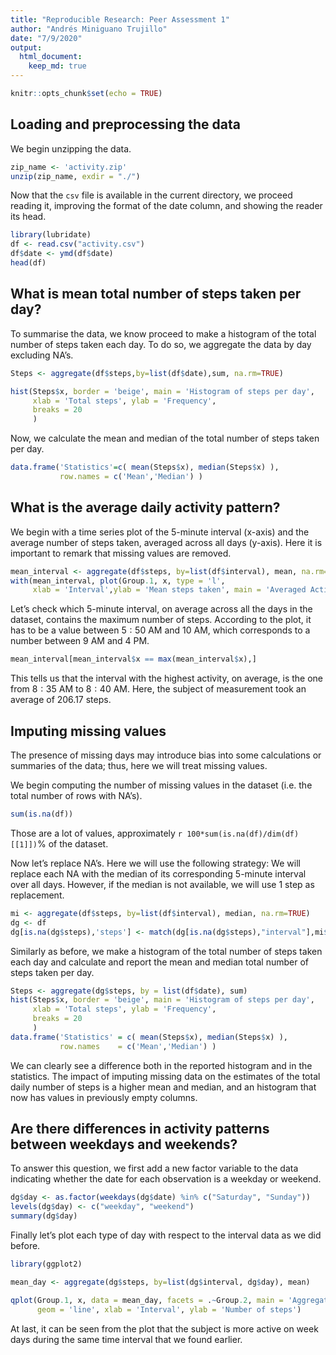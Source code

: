 ```yaml
---
title: "Reproducible Research: Peer Assessment 1"
author: "Andrés Miniguano Trujillo"
date: "7/9/2020"
output: 
  html_document:
    keep_md: true
---
```


```r
knitr::opts_chunk$set(echo = TRUE)
```

## Loading and preprocessing the data

We begin unzipping the data.
```r
zip_name <- 'activity.zip'
unzip(zip_name, exdir = "./")
```

Now that the `csv` file is available in the current directory, we proceed reading it, improving the format of the date column, and showing the reader its head.
```r
library(lubridate)
df <- read.csv("activity.csv")
df$date <- ymd(df$date)
head(df)
```

## What is mean total number of steps taken per day?

To summarise the data, we know proceed to make a histogram of the total number of steps taken each day. To do so, we aggregate the data by day excluding NA's.

```r
Steps <- aggregate(df$steps,by=list(df$date),sum, na.rm=TRUE)

hist(Steps$x, border = 'beige', main = 'Histogram of steps per day', 
     xlab = 'Total steps', ylab = 'Frequency',
     breaks = 20
     )
```

Now, we calculate the mean and median of the total number of steps taken per day.
```r
data.frame('Statistics'=c( mean(Steps$x), median(Steps$x) ), 
           row.names = c('Mean','Median') ) 
```


## What is the average daily activity pattern?

We begin with a time series plot of the 5-minute interval (x-axis) and the average number of steps taken, averaged across all days (y-axis). Here it is important to remark that missing values are removed.
```r
mean_interval <- aggregate(df$steps, by=list(df$interval), mean, na.rm=TRUE)
with(mean_interval, plot(Group.1, x, type = 'l',
     xlab = 'Interval',ylab = 'Mean steps taken', main = 'Averaged Activity Series'))
```

Let's check which 5-minute interval, on average across all the days in the dataset, contains the maximum number of steps. According to the plot, it has to be a value between $5:50$ AM and $10$ AM, which corresponds to a number between $9$ AM and $4$ PM. 

```r
mean_interval[mean_interval$x == max(mean_interval$x),]
```
This tells us that the interval with the highest activity, on average, is the one from $8:35$ AM to $8:40$ AM. Here, the subject of measurement took an average of $206.17$ steps.

## Imputing missing values

The presence of missing days may introduce bias into some calculations or summaries of the data; thus, here we will treat missing values.

We begin computing the number of missing values in the dataset (i.e. the total number of rows with NA's).
```r
sum(is.na(df))
```
Those are a lot of values, approximately `r 100*sum(is.na(df)/dim(df)[[1]])`% of the dataset. 

Now let's replace NA's. Here we will use the following strategy: We will replace each NA with the median of its corresponding 5-minute interval over all days. However, if the median is not available, we will use $1$ step as replacement.
```r
mi <- aggregate(df$steps, by=list(df$interval), median, na.rm=TRUE)
dg <- df
dg[is.na(dg$steps),'steps'] <- match(dg[is.na(dg$steps),"interval"],mi$x, nomatch = 1)
```

Similarly as before, we make a histogram of the total number of steps taken each day and calculate and report the mean and median total number of steps taken per day.
```r
Steps <- aggregate(dg$steps, by = list(df$date), sum)
hist(Steps$x, border = 'beige', main = 'Histogram of steps per day', 
     xlab = 'Total steps', ylab = 'Frequency',
     breaks = 20
     )
data.frame('Statistics' = c( mean(Steps$x), median(Steps$x) ), 
           row.names    = c('Mean','Median') ) 
```
We can clearly see a difference both in the reported histogram and in the statistics. The impact of imputing missing data on the estimates of the total daily number of steps is a higher mean and median, and an histogram that now has values in previously empty columns.

## Are there differences in activity patterns between weekdays and weekends?

To answer this question, we first add a new factor variable to the data indicating whether the date for each observation is a weekday or weekend.
```r
dg$day <- as.factor(weekdays(dg$date) %in% c("Saturday", "Sunday"))
levels(dg$day) <- c("weekday", "weekend")
summary(dg$day)
```

Finally let's plot each type of day with respect to the interval data as we did before.
```r
library(ggplot2)

mean_day <- aggregate(dg$steps, by=list(dg$interval, dg$day), mean)

qplot(Group.1, x, data = mean_day, facets = .~Group.2, main = 'Aggregated Activity Series',
      geom = 'line', xlab = 'Interval', ylab = 'Number of steps')
```

At last, it can be seen from the plot that the subject is more active on week days during the same time interval that we found earlier. 


